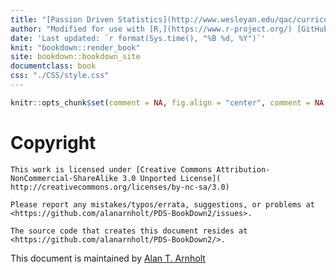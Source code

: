 ```yaml
---
title: "[Passion Driven Statistics](http://www.wesleyan.edu/qac/curriculum/resources/index.html)"
author: "Modified for use with [R,](https://www.r-project.org/) [GitHub,](https://github.com/) and [Zotero](https://www.zotero.org/)"
date: 'Last updated: `r format(Sys.time(), "%B %d, %Y")`'
knit: "bookdown::render_book"
site: bookdown::bookdown_site
documentclass: book
css: "./CSS/style.css"
---
```


```r
knitr::opts_chunk$set(comment = NA, fig.align = "center", comment = NA, warning = FALSE, message = FALSE)
```


# Copyright {-}


```block
This work is licensed under [Creative Commons Attribution-NonCommercial-ShareAlike 3.0 Unported License]( http://creativecommons.org/licenses/by-nc-sa/3.0)

Please report any mistakes/typos/errata, suggestions, or problems at <https://github.com/alanarnholt/PDS-BookDown2/issues>. 

The source code that creates this document resides at <https://github.com/alanarnholt/PDS-BookDown2/>.
```

This document is maintained by [Alan T. Arnholt](https://alanarnholt.github.io/web/)


